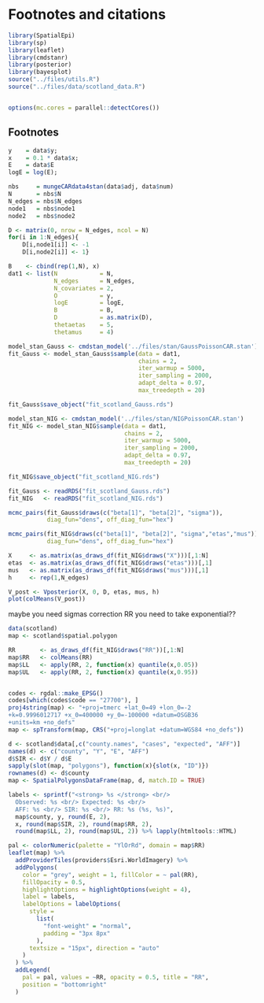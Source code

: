 # Footnotes and citations 

```r
library(SpatialEpi)
library(sp)
library(leaflet)
library(cmdstanr)
library(posterior)
library(bayesplot)
source("../files/utils.R")
source("../files/data/scotland_data.R")


options(mc.cores = parallel::detectCores())
```

## Footnotes

```r
y    = data$y;
x    = 0.1 * data$x;
E    = data$E
logE = log(E);

nbs     = mungeCARdata4stan(data$adj, data$num)
N       = nbs$N
N_edges = nbs$N_edges
node1   = nbs$node1
node2   = nbs$node2

D <- matrix(0, nrow = N_edges, ncol = N)
for(i in 1:N_edges){
    D[i,node1[i]] <- -1
    D[i,node2[i]] <- 1}
```



```r
B    <- cbind(rep(1,N), x)
dat1 <- list(N            = N,
             N_edges      = N_edges,
             N_covariates = 2,
             O            = y,
             logE         = logE,
             B            = B,
             D            = as.matrix(D),
             thetaetas    = 5,
             thetamus     = 4)
```

```r
model_stan_Gauss <- cmdstan_model('../files/stan/GaussPoissonCAR.stan')
fit_Gauss <- model_stan_Gauss$sample(data = dat1, 
                                     chains = 2, 
                                     iter_warmup = 5000, 
                                     iter_sampling = 2000,
                                     adapt_delta = 0.97,
                                     max_treedepth = 20)

fit_Gauss$save_object("fit_scotland_Gauss.rds")
```

```r
model_stan_NIG <- cmdstan_model('../files/stan/NIGPoissonCAR.stan')
fit_NIG <- model_stan_NIG$sample(data = dat1, 
                                 chains = 2, 
                                 iter_warmup = 5000, 
                                 iter_sampling = 2000,
                                 adapt_delta = 0.97,
                                 max_treedepth = 20)

fit_NIG$save_object("fit_scotland_NIG.rds")
```

```r
fit_Gauss <- readRDS("fit_scotland_Gauss.rds")
fit_NIG   <- readRDS("fit_scotland_NIG.rds")

mcmc_pairs(fit_Gauss$draws(c("beta[1]", "beta[2]", "sigma")),
           diag_fun="dens", off_diag_fun="hex")

mcmc_pairs(fit_NIG$draws(c("beta[1]", "beta[2]", "sigma","etas","mus")),
           diag_fun="dens", off_diag_fun="hex")
```

```r
X     <- as.matrix(as_draws_df(fit_NIG$draws("X")))[,1:N]
etas  <- as.matrix(as_draws_df(fit_NIG$draws("etas")))[,1]
mus   <- as.matrix(as_draws_df(fit_NIG$draws("mus")))[,1]
h     <- rep(1,N_edges)

V_post <- Vposterior(X, 0, D, etas, mus, h)
plot(colMeans(V_post))
```
maybe you need sigmas correction
RR you need to take exponential??

```r
data(scotland)
map <- scotland$spatial.polygon

RR       <- as_draws_df(fit_NIG$draws("RR"))[,1:N]
map$RR   <- colMeans(RR)
map$LL   <- apply(RR, 2, function(x) quantile(x,0.05))
map$UL   <- apply(RR, 2, function(x) quantile(x,0.95))


codes <- rgdal::make_EPSG()
codes[which(codes$code == "27700"), ]
proj4string(map) <- "+proj=tmerc +lat_0=49 +lon_0=-2
+k=0.9996012717 +x_0=400000 +y_0=-100000 +datum=OSGB36
+units=km +no_defs"
map <- spTransform(map, CRS("+proj=longlat +datum=WGS84 +no_defs"))

d <- scotland$data[,c("county.names", "cases", "expected", "AFF")]
names(d) <- c("county", "Y", "E", "AFF")
d$SIR <- d$Y / d$E
sapply(slot(map, "polygons"), function(x){slot(x, "ID")})
rownames(d) <- d$county
map <- SpatialPolygonsDataFrame(map, d, match.ID = TRUE)

labels <- sprintf("<strong> %s </strong> <br/>
  Observed: %s <br/> Expected: %s <br/>
  AFF: %s <br/> SIR: %s <br/> RR: %s (%s, %s)",
  map$county, y, round(E, 2),
  x, round(map$SIR, 2), round(map$RR, 2),
  round(map$LL, 2), round(map$UL, 2)) %>% lapply(htmltools::HTML)

pal <- colorNumeric(palette = "YlOrRd", domain = map$RR)
leaflet(map) %>%
  addProviderTiles(providers$Esri.WorldImagery) %>% 
  addPolygons(
    color = "grey", weight = 1, fillColor = ~ pal(RR),
    fillOpacity = 0.5,
    highlightOptions = highlightOptions(weight = 4),
    label = labels,
    labelOptions = labelOptions(
      style =
        list(
          "font-weight" = "normal",
          padding = "3px 8px"
        ),
      textsize = "15px", direction = "auto"
    )
  ) %>%
  addLegend(
    pal = pal, values = ~RR, opacity = 0.5, title = "RR",
    position = "bottomright"
  )

```